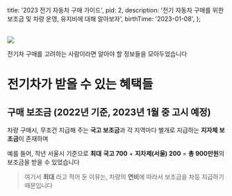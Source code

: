 
  title: '2023 전기 자동차 구매 가이드',
  pid: 2,
  description: '전기 자동차 구매를 위한 보조금 및 차량 운영, 유지비에 대해 알아보자',
  birthTime: '2023-01-08',
};

<Layout meta={meta} title={meta.title} >

  <br />
  <Image src="/img/thumbnail/2.png" layout={'responsive'} width={100} height={52} />

  전기차 구매를 고려하는 사람이라면 알아야 할 정보들을 모아두었습니다

  # 전기차가 받을 수 있는 혜택들

  ## 구매 보조금 (2022년 기준, 2023년 1월 중 고시 예정)

  차량 구매시, 무조건 지급해 주는 **국고 보조금**과 각 지역마다 별개로 지급하는 **지자체 보조금**이 존재하며

  예를 들어, 작년 서울시 기준으로 **최대** **국고 700** + **지차제(서울) 200** = **총 900만원**의 보조금을 받을 수 있었습니다

  > 여기서 **최대** 라고 적어 둔 이유는, 차량의 **연비**에 따라서 보조금을 차등 지급하기 때문입니다

  ##





<br/>
</Layout>
